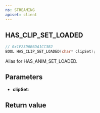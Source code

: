 ```yaml
---
ns: STREAMING
apiset: client
---
```

## HAS_CLIP_SET_LOADED

```c
// 0x1F23D6B6DA1CC3B2
BOOL HAS_CLIP_SET_LOADED(char* clipSet);
```

Alias for HAS_ANIM_SET_LOADED.

## Parameters
* **clipSet**:

## Return value